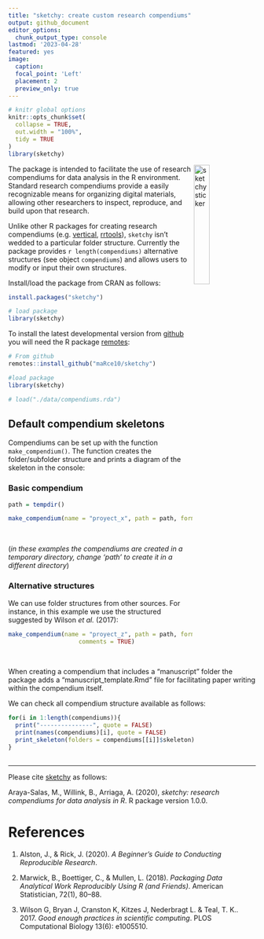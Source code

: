 ```yaml
---
title: "sketchy: create custom research compendiums"
output: github_document
editor_options: 
  chunk_output_type: console
lastmod: '2023-04-28'
featured: yes
image:
  caption:
  focal_point: 'Left'
  placement: 2
  preview_only: true
---
```


<!-- README.md is generated from README.Rmd. Please edit that file -->


```r

# knitr global options
knitr::opts_chunk$set(
  collapse = TRUE,
  out.width = "100%",
  tidy = TRUE
)
library(sketchy)

```

<img src="/post/sketchy_sticker.png" alt="sketchy sticker" align="right" width = "25%" height="25%"/>

The package is intended to facilitate the use of research compendiums for data analysis in the R environment. Standard research compendiums provide a easily recognizable means for organizing digital materials, allowing  other researchers to inspect, reproduce, and build upon that research. 

<!-- Unlike other packages for setting up research compendiums, `sketchy` has very simple functionality. Hence, users can focus on the research project itself rather than on learning how to use a new R package. -->

Unlike other R packages for creating research compendiums (e.g. [vertical](https://github.com/CrumpLab/vertical), [rrtools](https://github.com/benmarwick/rrtools)), `sketchy` isn't  wedded to a particular folder structure. Currently the package provides `r length(compendiums)` alternative structures (see object `compendiums`) and allows users to modify or input their own structures.   


Install/load the package from CRAN as follows:

```r
install.packages("sketchy")

# load package
library(sketchy)

```


To install the latest developmental version from [github](https://github.com/) you will need the R package [remotes](https://cran.r-project.org/package=remotes):

```r

# From github
remotes::install_github("maRce10/sketchy")

#load package
library(sketchy)

```

```r

# load("./data/compendiums.rda")
```


## Default compendium skeletons

Compendiums can be set up with the function `make_compendium()`. The function creates the folder/subfolder structure and prints a diagram of the skeleton in the console:

### Basic compendium

```r

path = tempdir()

make_compendium(name = "proyect_x", path = path, format = "basic")

```


&nbsp; 

(*in these examples the compendiums are created in a temporary directory, change 'path' to create it in a different directory*)


### Alternative structures

We can use folder structures from other sources. For instance, in this example we use the structured suggested by Wilson *et al.* (2017):

```r

make_compendium(name = "proyect_z", path = path, format = "large_compendium", 
                    comments = TRUE)

```

&nbsp; 

When creating a compendium that includes a "manuscript" folder the package adds a "manuscript_template.Rmd" file for facilitating paper writing within the compendium itself.


We can check all compendium structure available as follows:

```r

for(i in 1:length(compendiums)){
  print("---------------", quote = FALSE)
  print(names(compendiums)[i], quote = FALSE)
  print_skeleton(folders = compendiums[[i]]$skeleton)
}
  
```
---

Please cite [sketchy](https://marce10.github.io/sketchy/) as follows:

Araya-Salas, M., Willink, B., Arriaga, A. (2020), *sketchy: research compendiums for data analysis in R*. R package version 1.0.0. 


# References

1. Alston, J., & Rick, J. (2020). *A Beginner’s Guide to Conducting Reproducible Research*. 

1. Marwick, B., Boettiger, C., & Mullen, L. (2018). *Packaging Data Analytical Work Reproducibly Using R (and Friends)*. American Statistician, 72(1), 80–88.

1. Wilson G, Bryan J, Cranston K, Kitzes J, Nederbragt L. & Teal, T. K.. 2017. *Good enough practices in scientific computing*. PLOS Computational Biology 13(6): e1005510.
